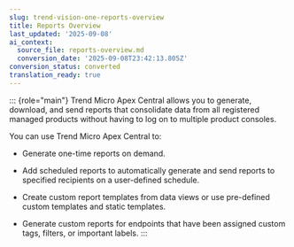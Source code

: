```yaml
---
slug: trend-vision-one-reports-overview
title: Reports Overview
last_updated: '2025-09-08'
ai_context:
  source_file: reports-overview.md
  conversion_date: '2025-09-08T23:42:13.805Z'
conversion_status: converted
translation_ready: true
---
```


::: {role="main"}
Trend Micro Apex Central allows you to generate, download, and send reports that consolidate data from all registered managed products without having to log on to multiple product consoles.

You can use Trend Micro Apex Central to:

- Generate one-time reports on demand.

- Add scheduled reports to automatically generate and send reports to specified recipients on a user-defined schedule.

- Create custom report templates from data views or use pre-defined custom templates and static templates.

- Generate custom reports for endpoints that have been assigned custom tags, filters, or important labels.
:::
